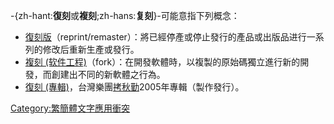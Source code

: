 -{zh-hant:'''復刻'''或'''複刻''';zh-hans:'''复刻'''}-可能意指下列概念：
* [[復刻版|復刻版]]（reprint/remaster）：將已經停產或停止發行的產品或出版品进行一系列的修改后重新生產或發行。
* [[複刻_(软件工程)|複刻 (软件工程)]]{{CN}}（fork）：在開發軟體時，以複製的原始碼獨立進行新的開發，而創建出不同的新軟體之行為。
* [[復刻_(專輯)|復刻 (專輯)]]，台灣樂團[[拷秋勤|拷秋勤]]2005年專輯（製作發行）。

{{disambig|cat=二字消歧義}}
[[Category:繁簡體文字應用衝突|Category:繁簡體文字應用衝突]]
{{noteta|T=zh-hant:復刻/複刻;zh-hans:复刻;}}